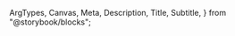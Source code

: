   ArgTypes,
  Canvas,
  Meta,
  Description,
  Title,
  Subtitle,
} from "@storybook/blocks";


<Meta of={ColorLoupeStories} title="Docs" />

<Title of={ColorLoupeStories} />
<Subtitle of={ColorLoupeStories} />
<ComponentDetails />

<Description of={ColorLoupeStories} />

## Usage notes

- Set the `--spectrum-picked-color` custom property to the CSS color value you want to show
- You must apply `.is-open` to display the loupe
- Color Loupe does not have a disabled style; do not show it when the handle it's attached to is disabled.

## Standard

<Canvas of={ColorLoupeStories.Default} />

## Properties

The component accepts the following inputs (properties):

<ArgTypes />

## Tagged releases

<TaggedReleases />
